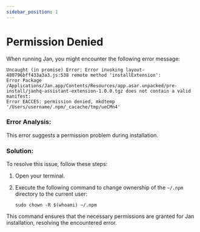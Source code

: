 ```yaml
---
sidebar_position: 1
---
```


# Permission Denied

When running Jan, you might encounter the following error message:

```
Uncaught (in promise) Error: Error invoking layout-480796bff433a3a3.js:538 remote method 'installExtension':
Error Package /Applications/Jan.app/Contents/Resources/app.asar.unpacked/pre-install/janhq-assistant-extension-1.0.0.tgz does not contain a valid manifest:
Error EACCES: permission denied, mkdtemp '/Users/username/.npm/_cacache/tmp/ueCMn4'
```

### Error Analysis:

This error suggests a permission problem during installation.

### Solution:

To resolve this issue, follow these steps:

1. Open your terminal.

2. Execute the following command to change ownership of the `~/.npm` directory to the current user:

   ```
   sudo chown -R $(whoami) ~/.npm
   ```

This command ensures that the necessary permissions are granted for Jan installation, resolving the encountered error.